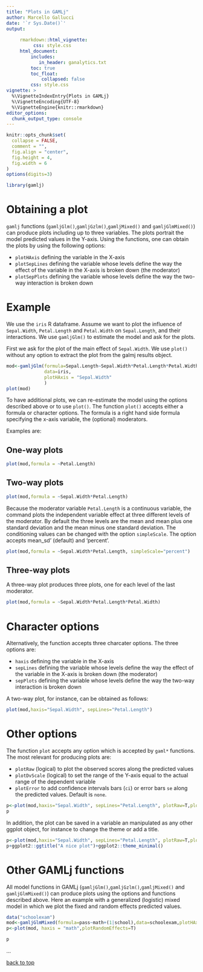 ```yaml
---
title: "Plots in GAMLj"
author: Marcello Gallucci
date: '`r Sys.Date()`'
output: 
  
     rmarkdown::html_vignette:
          css: style.css
     html_document:
         includes:
            in_header: ganalytics.txt
         toc: true
         toc_float:
             collapsed: false
         css: style.css
vignette: >
  %\VignetteIndexEntry{Plots in GAMLj}
  %\VignetteEncoding{UTF-8}
  %\VignetteEngine{knitr::rmarkdown}
editor_options: 
  chunk_output_type: console
---
```


```r
knitr::opts_chunk$set(
  collapse = FALSE,
  comment = "",
  fig.align = "center",
  fig.height = 4,
  fig.width = 6
)
options(digits=3)

```

```r
library(gamlj)
```

# Obtaining a plot

`gamlj` functions (`gamljGlm()`,`gamljGzlm()`,`gamljMixed()` and `gamljGlmMixed()`) can produce plots including up to three variables. The plots portrait the model predicted values in the Y-axis. Using the functions, one can obtain the plots by using the following options:

* `plotHAxis` defining the variable in the X-axis
* `plotSepLines` defining the variable whose levels define the way the effect of the variable in the X-axis is broken down (the moderator)
* `plotSepPlots` defining the variable whose levels define the way the two-way interaction is broken down


# Example

We use the `iris` R dataframe. Assume we want to plot the influence of `Sepal.Width`, `Petal.Length` and `Petal.Width` on `Sepal.Length`, and their interactions. We use `gamljGlm()` to estimate the model and ask for the plots.

First we ask for the plot of the main effect of `Sepal.Width`. We use `plot()` without any option to extract the plot from the galmj results object.

```r
mod<-gamljGlm(formula=Sepal.Length~Sepal.Width*Petal.Length*Petal.Width, 
              data=iris,
              plotHAxis = "Sepal.Width"
              )
plot(mod)
```

To have additional plots, we can re-estimate the model using the options described above or to use `plot()`. The function `plot()` accepts either a formula or character options. The formula is a right hand side formula specifying the x-axis variable, the (optional) moderators.

Examples are:

## One-way plots

```r
plot(mod,formula = ~Petal.Length)
```

## Two-way plots


```r
plot(mod,formula = ~Sepal.Width*Petal.Length)
```

Because the moderator variable `Petal.Length` is a continuous variable, the command plots the independent variable effect at three different levels of the moderator. By default the three levels are the mean and mean plus one standard deviation and the mean minus one standard deviation. The conditioning values can be changed with the option `simpleScale`. The option accepts mean_sd' (default) and 'percent'.

```r
plot(mod,formula = ~Sepal.Width*Petal.Length, simpleScale="percent")
```



## Three-way plots

A three-way plot produces three plots, one for each level of the last moderator.

```r
plot(mod,formula = ~Sepal.Width*Petal.Length*Petal.Width)

```

# Character options

Alternatively, the function accepts three charcater options. The three options are:

* `haxis` defining the variable in the X-axis
* `sepLines` defining the variable whose levels define the way the effect of the variable in the X-axis is broken down (the moderator)
* `sepPlots` defining the variable whose levels define the way the two-way interaction is broken down

A two-way plot, for instance, can be obtained as follows:

```r
plot(mod,haxis="Sepal.Width", sepLines="Petal.Length")
```

# Other options

The function `plot` accepts any option which is accepted by `gaml*` functions. The most relevant for producing plots are: 

* `plotRaw` (logical) to plot the observed scores along the predicted values
* `plotDvScale` (logical) to set the range of the Y-axis equal to the actual range of the dependent variable
*  `plotError` to add confidence intervals bars (`ci`) or error bars `se` along the predicted values. Default is `none`.


```r
p<-plot(mod,haxis="Sepal.Width", sepLines="Petal.Length", plotRaw=T,plotError="ci")
p

```

In addition, the plot can be saved in a variable an manipulated as any other ggplot object, for instance to change the theme or add a title.

```r
p<-plot(mod,haxis="Sepal.Width", sepLines="Petal.Length", plotRaw=T,plotError="ci")
p+ggplot2::ggtitle("A nice plot")+ggplot2::theme_minimal()
```

# Other GAMLj functions

All model functions in GAMLj  (`gamljGlm()`,`gamljGzlm()`,`gamljMixed()` and `gamljGlmMixed()`) can produce plots using the options and functions described above. Here an example with a generalized (logistic) mixed model in which we plot the fixed and random effects predicted values.

```r
data("schoolexam")
mod<-gamljGlmMixed(formula=pass~math+(1|school),data=schoolexam,plotHAxis = "math",plotRandomEffects=T)
p<-plot(mod, haxis = "math",plotRandomEffects=T)
```

```r
p

```

...

[back to top](#plots-in-gamlj)